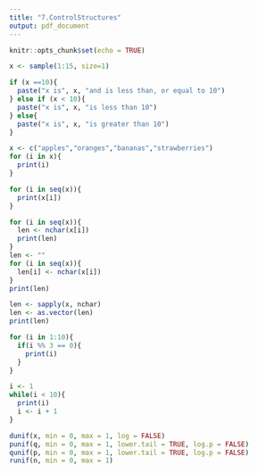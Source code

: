```yaml
---
title: "7.ControlStructures"
output: pdf_document
---
```


```r
knitr::opts_chunk$set(echo = TRUE)
```


```r
x <- sample(1:15, size=1)

if (x ==10){
  paste("x is", x, "and is less than, or equal to 10")
} else if (x < 10){
  paste("x is", x, "is less than 10")
} else{
  paste("x is", x, "is greater than 10")
}
```
```r
x <- c("apples","oranges","bananas","strawberries")
for (i in x){
  print(i)
}
```
```r
for (i in seq(x)){
  print(x[i])
}
```

```r
for (i in seq(x)){
  len <- nchar(x[i])
  print(len)
}
len <- ""
for (i in seq(x)){
  len[i] <- nchar(x[i])
}
print(len)

len <- sapply(x, nchar)
len <- as.vector(len)
print(len)
```

```r
for (i in 1:10){
  if(i %% 3 == 0){
    print(i)
  }
}
```
```r
i <- 1
while(i < 10){
  print(i)
  i <- i + 1
}
```

```r
dunif(x, min = 0, max = 1, log = FALSE)
punif(q, min = 0, max = 1, lower.tail = TRUE, log.p = FALSE)
qunif(p, min = 0, max = 1, lower.tail = TRUE, log.p = FALSE)
runif(n, min = 0, max = 1)
```